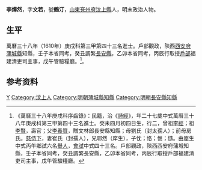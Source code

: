 {{明清人物信息框
| 姓名 = 李燁然
| 原名 =
| 圖片名稱= 
| 圖片大小 =
| 圖片說明 = 
| 最高職務 =
| 國家 = 大明 
| 爵位 =
| 籍貫 = [[山東|山東]][[兗州府|兗州府]][[汶上縣|汶上縣]]
| 族裔 = 
| 旗籍 = 
| 字號 = 字文若，號鶴汀
| 諡號 =
| 出生日期 = 癸未四月初四日
| 出生地點 =
| 逝世日期 = 
| 逝世地點 =
| 墓葬 =
| 配偶 = 崔氏（封孺人）
| 親屬 = 曾祖[[李經|李經]]，祖[[李賢|李賢]]，父[[李養質|李養質]]，母劉氏（封太孺人）；前母房氏
| 出身 =
* 萬曆三十八年庚戌科進士
| 經歷 =
| 著作 =  
}}
'''李燁然'''{{BD|1583年||？年||}}，字'''文若'''，號'''鶴汀'''，[[山東|山東]][[兗州府|兗州府]][[汶上縣|汶上縣]]人，明末政治人物。

== 生平 ==
萬曆三十八年（1610年）庚戌科第三甲第四十三名進士。戶部觀政，陝西[[西安府|西安府]][[蒲城縣|蒲城縣]]知縣，壬子本省同考，癸丑調繁[[長安縣|長安縣]]，乙卯本省同考，丙辰行取授[[戶部|戶部]]福建清吏司主事，戊午管驗糧廳。<ref>《萬曆三十八年庚戌科序齒錄》：民籍，治《[[詩經|詩經]]》，年二十七歲中式萬曆三十八年庚戌科第三甲第四十三名進士。癸未四月初四日生，行二，曾祖[[李經|李經]]；祖[[李賢|李賢]]，壽官；父[[李養質|李養質]]，贈文林郎長安縣知縣；母劉氏（封太孺人）；前母房氏。[[慈侍下|慈侍下]]，妻崔氏（封孺人），兄鄂然（庠生），子忱；恪；憽；慥。由廩生中式丙午鄉試六名[[舉人|舉人]]，[[會試|會試]]中式四十三名。戶部觀政，陝西西安府蒲城知縣，壬子本省同考，癸丑調繁長安縣，乙卯本省同考，丙辰行取授戶部福建清吏司主事，戊午管驗糧廳。</ref>。

== 参考资料 ==
{{reflist}}

{{start box}}
{{s-off}}
{{s-before|[[高城_(萬曆舉人)|高城]]}}
{{s-title|明朝蒲城縣知縣|1613年－1615年}}
{{s-after|[[呂夢熊|呂夢熊]]}}
{{end box}}

{{萬曆三十八年庚戌科殿试金榜}}

{{Authority control}}

{{DEFAULTSORT:}}
[[Category:李姓|Y]]
[[Category:汶上人|Category:汶上人]]
[[Category:明朝蒲城縣知縣|Category:明朝蒲城縣知縣]]
[[Category:明朝長安縣知縣|Category:明朝長安縣知縣]]


{{明朝人物小作品}}